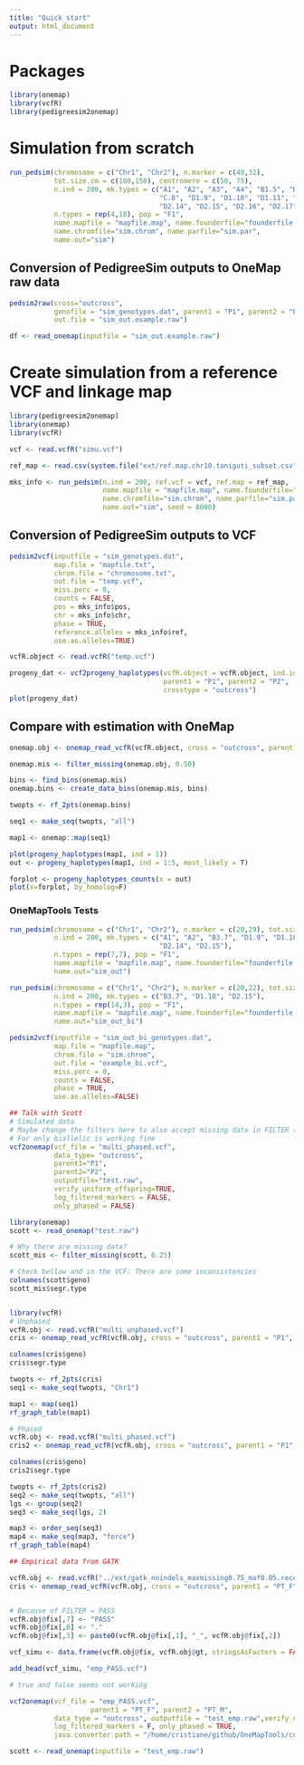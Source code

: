 ```yaml
---
title: "Quick start"
output: html_document
---
```


# Packages

```r
library(onemap)
library(vcfR)
library(pedigreesim2onemap)
```


# Simulation from scratch

```r
run_pedsim(chromosome = c("Chr1", "Chr2"), n.marker = c(40,32), 
           tot.size.cm = c(100,150), centromere = c(50, 75),
           n.ind = 200, mk.types = c("A1", "A2", "A3", "A4", "B1.5", "B2.6", "B3.7",
                                     "C.8", "D1.9", "D1.10", "D1.11", "D1.12", "D1.13",
                                     "D2.14", "D2.15", "D2.16", "D2.17", "D2.18"),
           n.types = rep(4,18), pop = "F1",                                           
           name.mapfile = "mapfile.map", name.founderfile="founderfile.gen",
           name.chromfile="sim.chrom", name.parfile="sim.par",
           name.out="sim")


```

## Conversion of PedigreeSim outputs to OneMap raw data

```r
pedsim2raw(cross="outcross", 
           genofile = "sim_genotypes.dat", parent1 = "P1", parent2 = "P1", 
           out.file = "sim_out.example.raw")

df <- read_onemap(inputfile = "sim_out.example.raw")
```


# Create simulation from a reference VCF and linkage map

```r
library(pedigreesim2onemap)
library(onemap)
library(vcfR)

vcf <- read.vcfR("simu.vcf")

ref_map <- read.csv(system.file("ext/ref.map.chr10.taniguti_subset.csv", package = "pedigreesim2onemap"), row.names = 1)

mks_info <- run_pedsim(n.ind = 200, ref.vcf = vcf, ref.map = ref_map,                                     
                       name.mapfile = "mapfile.map", name.founderfile="founderfile.gen",
                       name.chromfile="sim.chrom", name.parfile="sim.par",
                       name.out="sim", seed = 8080)
```


## Conversion of PedigreeSim outputs to VCF

```r
pedsim2vcf(inputfile = "sim_genotypes.dat",
           map.file = "mapfile.txt",
           chrom.file = "chromosome.txt",
           out.file = "temp.vcf",
           miss.perc = 0,
           counts = FALSE,
           pos = mks_info$pos,
           chr = mks_info$chr,
           phase = TRUE,
           reference.alleles = mks_info$ref,
           use.as.alleles=TRUE)

vcfR.object <- read.vcfR("temp.vcf")

progeny_dat <- vcf2progeny_haplotypes(vcfR.object = vcfR.object, ind.id = "F1_001",
                                      parent1 = "P1", parent2 = "P2",
                                      crosstype = "outcross")
plot(progeny_dat)
```

## Compare with estimation with OneMap

```r
onemap.obj <- onemap_read_vcfR(vcfR.object, cross = "outcross", parent1 = "P1", parent2 = "P2")

onemap.mis <- filter_missing(onemap.obj, 0.50)

bins <- find_bins(onemap.mis)
onemap.bins <- create_data_bins(onemap.mis, bins)

twopts <- rf_2pts(onemap.bins)

seq1 <- make_seq(twopts, "all")

map1 <- onemap::map(seq1)

plot(progeny_haplotypes(map1, ind = 1))
out <- progeny_haplotypes(map1, ind = 1:5, most_likely = T)

forplot <- progeny_haplotypes_counts(x = out)
plot(x=forplot, by_homolog=F)
```


### OneMapTools Tests


```r
run_pedsim(chromosome = c("Chr1", "Chr2"), n.marker = c(20,29), tot.size.cm = c(100,150), centromere = c(50, 75),
           n.ind = 200, mk.types = c("A1", "A2", "B3.7", "D1.9", "D1.10", 
                                     "D2.14", "D2.15"),
           n.types = rep(7,7), pop = "F1", 
           name.mapfile = "mapfile.map", name.founderfile="founderfile.gen", name.chromfile="sim.chrom", name.parfile="sim.par",
           name.out="sim_out")

run_pedsim(chromosome = c("Chr1", "Chr2"), n.marker = c(20,22), tot.size.cm = c(100,150), centromere = c(50, 75),
           n.ind = 200, mk.types = c("B3.7", "D1.10", "D2.15"),
           n.types = rep(14,3), pop = "F1", 
           name.mapfile = "mapfile.map", name.founderfile="founderfile.gen", name.chromfile="sim.chrom", name.parfile="sim.par",
           name.out="sim_out_bi")

pedsim2vcf(inputfile = "sim_out_bi_genotypes.dat",
           map.file = "mapfile.map",
           chrom.file = "sim.chrom",
           out.file = "example_bi.vcf",
           miss.perc = 0,
           counts = FALSE,
           phase = TRUE,
           use.as.alleles=FALSE)

```


```r
## Talk with Scott
# Simulated data
# Maybe change the filters here to also accept missing data in FILTER (FILTER = ".")
# For only biallelic is working fine
vcf2onemap(vcf_file = "multi_phased.vcf", 
           data_type= "outcross",
           parent1="P1", 
           parent2="P2", 
           outputfile="test.raw", 
           verify_uniform_offspring=TRUE, 
           log_filtered_markers = FALSE, 
           only_phased = FALSE)

library(onemap)
scott <- read_onemap("test.raw")

# Why there are missing data?
scott_mis <- filter_missing(scott, 0.25)

# Check bellow and in the VCF: There are some inconsistencies
colnames(scott$geno)
scott_mis$segr.type


library(vcfR)
# Unphased
vcfR.obj <- read.vcfR("multi_unphased.vcf")
cris <- onemap_read_vcfR(vcfR.obj, cross = "outcross", parent1 = "P1", parent2 = "P2", only_biallelic = F)

colnames(cris$geno)
cris$segr.type

twopts <- rf_2pts(cris)
seq1 <- make_seq(twopts, "Chr1")

map1 <- map(seq1)
rf_graph_table(map1)

# Phased
vcfR.obj <- read.vcfR("multi_phased.vcf")
cris2 <- onemap_read_vcfR(vcfR.obj, cross = "outcross", parent1 = "P1", parent2 = "P2", only_biallelic = F)

colnames(cris$geno)
cris2$segr.type

twopts <- rf_2pts(cris2)
seq2 <- make_seq(twopts, "all")
lgs <- group(seq2)
seq3 <- make_seq(lgs, 2)

map3 <- order_seq(seq3)
map4 <- make_seq(map3, "force")
rf_graph_table(map4)

## Empirical data from GATK

vcfR.obj <- read.vcfR("../ext/gatk_noindels_maxmissing0.75_maf0.05.recode_subset.vcf")
cris <- onemap_read_vcfR(vcfR.obj, cross = "outcross", parent1 = "PT_F", parent2 = "PT_M", only_biallelic = F)


# Because of FILTER = PASS
vcfR.obj@fix[,7] <- "PASS"
vcfR.obj@fix[,8] <- "."
vcfR.obj@fix[,3] <- paste0(vcfR.obj@fix[,1], "_", vcfR.obj@fix[,2])

vcf_simu <- data.frame(vcfR.obj@fix, vcfR.obj@gt, stringsAsFactors = FALSE)

add_head(vcf_simu, "emp_PASS.vcf")

# true and false seems not working

vcf2onemap(vcf_file = "emp_PASS.vcf", 
                    parent1 = "PT_F", parent2 = "PT_M", 
           data_type = "outcross", outputfile = "test_emp.raw",verify_uniform_offspring = T, 
           log_filtered_markers = F, only_phased = TRUE, 
           java.converter.path = "/home/cristiane/github/OneMapTools/converter.jar")

scott <- read_onemap(inputfile = "test_emp.raw")
```


